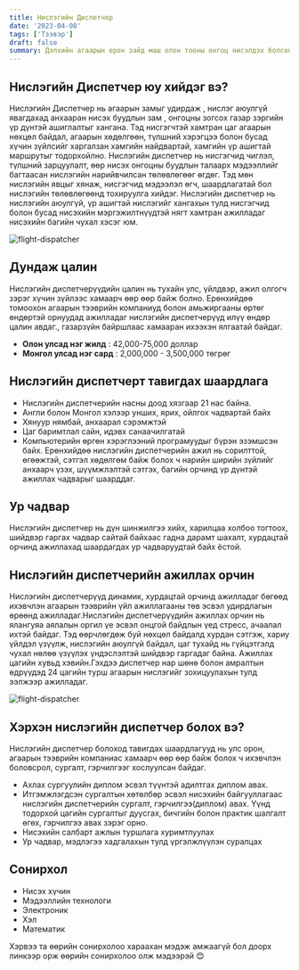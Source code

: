 ```yaml
---
title: Нислэгийн Диспетчер
date: '2023-04-08'
tags: ['Тээвэр']
draft: false
summary: Дэлхийн агаарын орон зайд маш олон тооны онгоц нисэлдэх болсонтой холбоотойгоор нислэгийн аюулгүй байдлыг хангах, төлөвлөх шаардлага гарчээ.Нислэгийн диспетчер үүнд гол үүрэг гүйцэтгэнэ.
---
```


## Нислэгийн Диспетчер юу хийдэг вэ?

Нислэгийн Диспетчер нь агаарын замыг удирдаж , нислэг аюулгүй явагдахад анхааран  нисэх буудлын зам , онгоцны зогсох газар зэргийн үр дүнтэй ашиглалтыг хангана.
Тэд нисгэгчтэй хамтран цаг агаарын нөхцөл байдал, агаарын хөдөлгөөн, түлшний хэрэгцээ болон бусад хүчин зүйлсийг харгалзан хамгийн найдвартай, хамгийн үр ашигтай маршрутыг тодорхойлно.
Нислэгийн диспетчер нь нисгэгчид чиглэл, түлшний зарцуулалт, өөр нисэх онгоцны буудлын талаарх мэдээллийг багтаасан нислэгийн нарийвчилсан төлөвлөгөөг өгдөг. Тэд мөн нислэгийн явцыг хянаж, нисгэгчид мэдээлэл өгч, шаардлагатай бол нислэгийн төлөвлөгөөнд тохируулга хийдэг. Нислэгийн диспетчер нь нислэгийн аюулгүй, үр ашигтай нислэгийг хангахын тулд нисгэгчид болон бусад нисэхийн мэргэжилтнүүдтэй нягт хамтран ажилладаг нисэхийн багийн чухал хэсэг юм. 

![flight-dispatcher](https://baagroundhandling.com/wp-content/uploads/2019/06/FD-picture-1920x1080.jpg)

## Дундаж цалин

Нислэгийн диспетчерүүдийн цалин нь тухайн улс, үйлдвэр, ажил олгогч зэрэг хүчин зүйлээс хамаарч өөр өөр байж болно. Ерөнхийдөө томоохон агаарын тээврийн компаниуд болон амьжиргааны өртөг өндөртэй орнуудад ажилладаг нислэгийн диспетчерүүд илүү өндөр цалин авдаг., газарзүйн байршлаас хамааран ихээхэн ялгаатай байдаг.

- **Олон улсад нэг жилд** : 42,000-75,000 доллар
- **Монгол улсад нэг сард** : 2,000,000 - 3,500,000 төгрөг

## Нислэгийн диспетчерт тавигдах шаардлага 

- Нислэгийн диспетчерийн насны доод хязгаар 21 нас байна.
- Англи болон Монгол хэлээр унших, ярих, ойлгох чадвартай байх
- Хянуур нямбай, анхаарал сэрэмжтэй
- Цаг баримтлал сайн, идэвх санаачилгатай
- Компьютерийн өргөн хэрэглээний програмуудыг бүрэн эзэмшсэн байх.
Ерөнхийдөө нислэгийн диспетчерийн ажил нь сорилттой, өгөөжтэй, сэтгэл хөдөлгөм байж болох ч нарийн ширийн зүйлийг анхаарч үзэх, шүүмжлэлтэй сэтгэх, багийн орчинд үр дүнтэй ажиллах чадварыг шаарддаг.

## Ур чадвар

Нислэгийн диспетчер нь дүн шинжилгээ хийх, харилцаа холбоо тогтоох, шийдвэр гаргах чадвар сайтай байхаас гадна дарамт шахалт, хурдацтай орчинд ажиллахад шаардагдах ур чадваруудтай байх ёстой.

## Нислэгийн диспетчерийн ажиллах орчин

Нислэгийн диспетчерүүд динамик, хурдацтай орчинд ажилладаг бөгөөд ихэвчлэн агаарын тээврийн үйл ажиллагааны төв эсвэл удирдлагын өрөөнд ажилладаг.Нислэгийн диспетчерүүдийн ажиллах орчин нь ялангуяа аялалын оргил үе эсвэл онцгой байдлын үед стресс, ачаалал ихтэй байдаг. Тэд өөрчлөгдөж буй нөхцөл байдалд хурдан сэтгэж, хариу үйлдэл үзүүлж, нислэгийн аюулгүй байдал, цаг тухайд нь гүйцэтгэлд чухал нөлөө үзүүлэх үндэслэлтэй шийдвэр гаргадаг байна. 
Ажиллах цагийн хувьд хэвийн.Гэхдээ диспетчер нар шөнө болон амралтын өдрүүдэд 24 цагийн турш агаарын нислэгийг зохицуулахын тулд ээлжээр ажилладаг.

![flight-dispatcher](https://cdn01.alison-static.net/careers/career/air%20traffic.jpg)

## Хэрхэн нислэгийн диспетчер болох вэ?

Нислэгийн диспетчер болоход тавигдах шаардлагууд нь улс орон, агаарын тээврийн компаниас хамаарч өөр өөр байж болох ч ихэвчлэн боловсрол, сургалт, гэрчилгээг хослуулсан байдаг.
- Ахлах сургуулийн диплом эсвэл түүнтэй адилтгах диплом авах.
- Итгэмжлэгдсэн сургалтын хөтөлбөр эсвэл нисэхийн байгууллагаас нислэгийн диспетчерийн сургалт, гэрчилгээ(диплом) авах. Үүнд тодорхой цагийн сургалтыг дуусгах, бичгийн болон практик шалгалт өгөх, гэрчилгээ авах зэрэг орно.
- Нисэхийн салбарт ажлын туршлага хуримтлуулах
- Ур чадвар, мэдлэгээ хадгалахын тулд үргэлжлүүлэн суралцах

## Сонирхол

- Нисэх хүчин
- Мэдээллийн технологи
- Электроник
- Хэл
- Математик

Хэрвээ та өөрийн сонирхолоо хараахан мэдэж амжаагүй бол доорх линкээр орж өөрийн сонирхолоо олж мэдээрэй 😊

